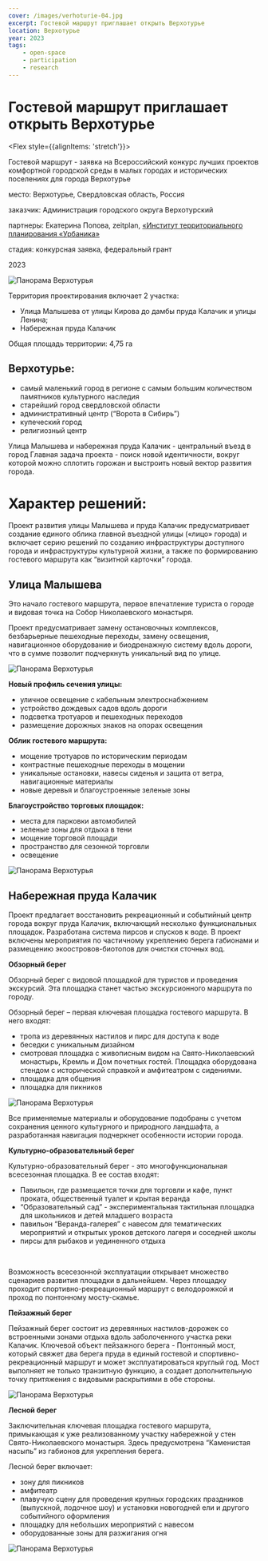 ```yaml
---
cover: /images/verhoturie-04.jpg
excerpt: Гостевой маршрут приглашает открыть Верхотурье
location: Верхотурье
year: 2023
tags:
    - open-space
    - participation
    - research
---
```

# Гостевой маршрут приглашает открыть Верхотурье

<Flex style={{alignItems: 'stretch'}}>
<Flex col>

Гостевой маршрут - заявка на Всероссийский конкурс лучших проектов комфортной городской среды в малых городах и исторических поселениях для города Верхотурье

</Flex>

<div>
<p><BlackHighlight>место:</BlackHighlight> Верхотурье, Свердловская область, Россия</p>

<p><BlackHighlight>заказчик:</BlackHighlight> Администрация городского округа Верхотурский</p>

<p><BlackHighlight>партнеры:</BlackHighlight> Екатерина Попова, zeitplan, <a href='http://urbanica.spb.ru/'>«Институт территориального планирования «Урбаника»</a></p>

<p><BlackHighlight>стадия:</BlackHighlight> конкурсная заявка, федеральный грант</p>

2023
</div>
</Flex>

<WideBlock>
<Image src="/images/verhoturie-01.jpg" width={1920} height={1067} alt="Панорама Верхотурья" /> 
</WideBlock>

Территория проектирования включает 2 участка: 

- Улица Малышева от улицы Кирова до дамбы пруда Калачик и улицы Ленина; 
- Набережная пруда Калачик 

Общая площадь территории: 4,75 га

## Верхотурье:
- самый маленький город в регионе с самым большим количеством памятников культурного наследия
- старейший город свердловской области
- административный центр (“Ворота в Сибирь”)
- купеческий город
- религиозный центр

Улица Малышева и набережная пруда Калачик - центральный въезд в город
Главная задача проекта - поиск новой идентичности, вокруг которой можно сплотить горожан и выстроить новый вектор развития города.

# Характер решений: 
Проект развития улицы Малышева и пруда Калачик предусматривает создание единого облика главной въездной улицы («лицо» города) и включает серию решений по созданию инфраструктуры доступного города и инфраструктуры культурной жизни, а также по формированию гостевого маршрута как “визитной карточки” города. 

## Улица Малышева
Это начало гостевого маршрута, первое впечатление туриста о городе и видовая точка на Собор Николаевского монастыря.

Проект предусматривает замену остановочных комплексов, безбарьерные пешеходные переходы, замену освещения, навигационное оборудование и биодренажную систему вдоль дороги, что в сумме позволит подчеркнуть уникальный вид по улице. 

<WideBlock>
<Image src="/images/verhoturie-02.jpg" width={1920} height={1080} alt="Панорама Верхотурья" />
</WideBlock>

**Новый профиль сечения улицы:**
- уличное освещение с кабельным электроснабжением 
- устройство дождевых садов вдоль дороги 
- подсветка тротуаров и пешеходных переходов
- размещение дорожных знаков на опорах освещения

**Облик гостевого маршрута:**
- мощение тротуаров по историческим периодам 
- контрастные пешеходные переходы в мощении
- уникальные остановки, навесы сиденья и защита от ветра, навигационные материалы 
- новые деревья и благоустроенные зеленые зоны

**Благоустройство торговых площадок:**
- места для парковки автомобилей
- зеленые зоны для отдыха в тени
- мощение торговой площади
- пространство для сезонной торговли
- освещение

<WideBlock>
<Image src="/images/verhoturie-03.jpg" width={1920} height={1080} alt="Панорама Верхотурья" />
</WideBlock>

## Набережная пруда Калачик
Проект предлагает восстановить рекреационный и событийный центр города вокруг пруда Калачик, включающий несколько функциональных площадок. Разработана система пирсов и спусков к воде. В проект включены мероприятия по частичному укреплению берега габионами и размещению экоостровов-биотопов для очистки сточных вод.

**Обзорный берег**

Обзорный берег с видовой площадкой для туристов и проведения экскурсий. Эта площадка станет частью экскурсионного маршрута по городу. 

Обзорный берег – первая ключевая площадка гостевого маршрута. В него входят:

- тропа из деревянных настилов и пирс для доступа к воде
- беседки с уникальным дизайном 
- смотровая площадка с живописным видом на Свято-Николаевский монастырь, Кремль и Дом почетных гостей. Площадка оборудована стендом с исторической справкой и амфитеатром с сидениями. 
- площадка для общения
- площадка для пикников

<WideBlock>
<Image src="/images/verhoturie-04.jpg" width={1920} height={1080} alt="Панорама Верхотурья" />
</WideBlock>

Все применяемые материалы и оборудование подобраны с учетом сохранения ценного культурного и природного ландшафта, а разработанная навигация подчеркнет особенности истории города.

**Культурно-образовательный берег**

Культурно-образовательный берег - это многофункциональная всесезонная площадка. В ее состав входят:

- Павильон, где размещается точки для торговли и кафе, пункт проката, общественный туалет и крытая веранда
- “Образовательный сад” - экспериментальная тактильная площадка для школьников и детей младшего возраста
- павильон “Веранда-галерея” с навесом для тематических мероприятий и открытых уроков детского лагеря и соседней школы
- пирсы для рыбаков и уединенного отдыха

<Carousel>
	<Image src="/images/verhoturie-05-1.jpg" alt="" />
	<Image src="/images/verhoturie-05-2.jpg" alt="" />
</Carousel>

Возможность всесезонной эксплуатации открывает множество сценариев развития площадки в дальнейшем. Через площадку проходит спортивно-рекреационный маршрут с велодорожкой и проход по понтонному мосту-скамье. 

**Пейзажный берег**

Пейзажный берег состоит из деревянных настилов-дорожек со встроенными зонами отдыха вдоль заболоченного участка реки Калачик. 
Ключевой объект пейзажного берега - Понтонный мост, который свяжет два берега пруда в единый гостевой и спортивно-рекреационный маршрут и может эксплуатироваться круглый год. Мост выполняет не только транзитную функцию, а создает дополнительную точку притяжения с видовыми раскрытиями в обе стороны.

<Image src="/images/verhoturie-06.jpg" width={1920} height={1072} alt="Панорама Верхотурья" />

**Лесной берег**

Заключительная ключевая площадка гостевого маршрута, примыкающая к уже реализованному участку набережной у стен Свято-Николаевского монастыря. Здесь предусмотрена “Каменистая насыпь” из габионов для укрепления берега. 

Лесной берег включает: 

- зону для пикников
- амфитеатр 
- плавучую сцену для проведения крупных городских праздников (выпускной, лодочное шоу) и установки новогодней ели и другого событийного оформления
- площадку для небольших мероприятий с навесом
- оборудованные зоны для разжигания огня

<WideBlock>
<Image src="/images/verhoturie-07.jpg" width={1920} height={1078} alt="Панорама Верхотурья" />
</WideBlock>